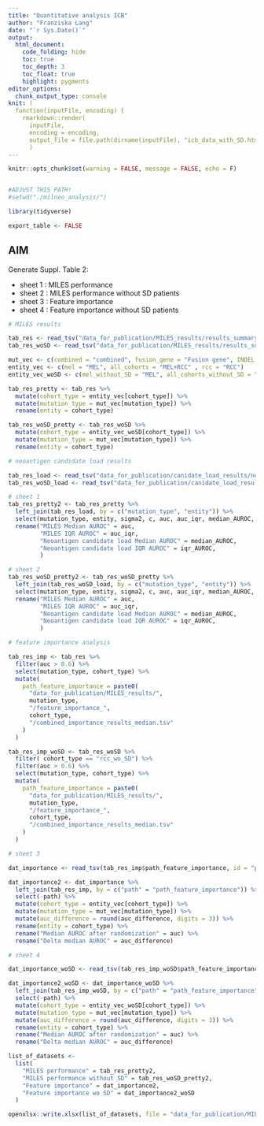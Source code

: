 ```yaml
---
title: "Quantitative analysis ICB"
author: "Franziska Lang"
date: "`r Sys.Date()`"
output: 
  html_document:
    code_folding: hide
    toc: true
    toc_depth: 3    
    toc_float: true
    highlight: pygments
editor_options: 
  chunk_output_type: console
knit: (
  function(inputFile, encoding) { 
    rmarkdown::render(
      inputFile, 
      encoding = encoding, 
      output_file = file.path(dirname(inputFile), "icb_data_with_SD.html")) }
      )
---
```


```r
knitr::opts_chunk$set(warning = FALSE, message = FALSE, echo = F)


#ADJUST THIS PATH!
#setwd("./milneo_analysis/")

library(tidyverse)

export_table <- FALSE

```



## AIM

Generate Suppl. Table 2: 

- sheet 1 : MILES performance
- sheet 2 : MILES performance without SD patients
- sheet 3 : Feature importance
- sheet 4 : Feature importance without SD patients

```r

# MILES results

tab_res <- read_tsv("data_for_publication/MILES_results/results_summary_v1.tsv")
tab_res_woSD <- read_tsv("data_for_publication/MILES_results/results_summary_wo_SD_v1.tsv")

mut_vec <- c(combined = "combined", fusion_gene = "Fusion gene", INDEL =  "INDEL", SNV = "SNV")
entity_vec <- c(mel = "MEL", all_cohorts = "MEL+RCC" , rcc = "RCC")
entity_vec_woSD <- c(mel_without_SD = "MEL", all_cohorts_without_SD = "MEL+RCC" , rcc_wo_SD = "RCC")

tab_res_pretty <- tab_res %>% 
  mutate(cohort_type = entity_vec[cohort_type]) %>% 
  mutate(mutation_type = mut_vec[mutation_type]) %>% 
  rename(entity = cohort_type)

tab_res_woSD_pretty <- tab_res_woSD %>% 
  mutate(cohort_type = entity_vec_woSD[cohort_type]) %>% 
  mutate(mutation_type = mut_vec[mutation_type]) %>% 
  rename(entity = cohort_type)

```

```r

# neoantigen candidate load results

tab_res_load <- read_tsv("data_for_publication/canidate_load_results/neoantigen_candidate_load_median_AUROC_with_SD.tsv")
tab_res_woSD_load <- read_tsv("data_for_publication/canidate_load_results/neoantigen_candidate_load_median_AUROC_without_SD.tsv")

```


```r

# sheet 1 
tab_res_pretty2 <- tab_res_pretty %>% 
  left_join(tab_res_load, by = c("mutation_type", "entity")) %>% 
  select(mutation_type, entity, sigma2, c, auc, auc_iqr, median_AUROC, iqr_AUROC) %>%
  rename("MILES Median AUROC" = auc,
         "MILES IQR AUROC" = auc_iqr,
         "Neoantigen candidate load Median AUROC" = median_AUROC,
         "Neoantigen candidate load IQR AUROC" = iqr_AUROC,
         )

# sheet 2
tab_res_woSD_pretty2 <- tab_res_woSD_pretty %>% 
  left_join(tab_res_woSD_load, by = c("mutation_type", "entity")) %>% 
  select(mutation_type, entity, sigma2, c, auc, auc_iqr, median_AUROC, iqr_AUROC) %>%
  rename("MILES Median AUROC" = auc,
         "MILES IQR AUROC" = auc_iqr,
         "Neoantigen candidate load Median AUROC" = median_AUROC,
         "Neoantigen candidate load IQR AUROC" = iqr_AUROC,
         )


```


```r

# feature importance analysis 

tab_res_imp <- tab_res %>%
  filter(auc > 0.6) %>%
  select(mutation_type, cohort_type) %>%
  mutate(
    path_feature_importance = paste0(
      "data_for_publication/MILES_results/",
      mutation_type,
      "/feature_importance_",
      cohort_type,
      "/combined_importance_results_median.tsv"
    )
  )

tab_res_imp_woSD <- tab_res_woSD %>%
  filter( cohort_type == "rcc_wo_SD") %>%
  filter(auc > 0.6) %>%
  select(mutation_type, cohort_type) %>%
  mutate(
    path_feature_importance = paste0(
      "data_for_publication/MILES_results/",
      mutation_type,
      "/feature_importance_",
      cohort_type,
      "/combined_importance_results_median.tsv"
    )
  )


```


```r

# sheet 3

dat_importance <- read_tsv(tab_res_imp$path_feature_importance, id = "path" )

dat_importance2 <- dat_importance %>% 
  left_join(tab_res_imp, by = c("path" = "path_feature_importance")) %>% 
  select(-path) %>%
  mutate(cohort_type = entity_vec[cohort_type]) %>% 
  mutate(mutation_type = mut_vec[mutation_type]) %>%
  mutate(auc_difference = round(auc_difference, digits = 3)) %>% 
  rename(entity = cohort_type) %>% 
  rename("Median AUROC after randomization" = auc) %>% 
  rename("Delta median AUROC" = auc_difference)

```

```r

# sheet 4

dat_importance_woSD <- read_tsv(tab_res_imp_woSD$path_feature_importance, id = "path" )

dat_importance2_woSD <- dat_importance_woSD %>% 
  left_join(tab_res_imp_woSD, by = c("path" = "path_feature_importance")) %>% 
  select(-path) %>%
  mutate(cohort_type = entity_vec_woSD[cohort_type]) %>% 
  mutate(mutation_type = mut_vec[mutation_type]) %>%
  mutate(auc_difference = round(auc_difference, digits = 3)) %>% 
  rename(entity = cohort_type) %>% 
  rename("Median AUROC after randomization" = auc) %>% 
  rename("Delta median AUROC" = auc_difference)

```


```r

list_of_datasets <-
  list(
    "MILES performance" = tab_res_pretty2,
    "MILES performance without SD" = tab_res_woSD_pretty2,
    "Feature importance" = dat_importance2,
    "Feature importance wo SD" = dat_importance2_woSD
  )

openxlsx::write.xlsx(list_of_datasets, file = "data_for_publication/MILES_results/Suppl_Table2.xlsx")

```

